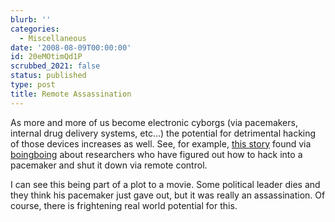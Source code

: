 ```yaml
---
blurb: ''
categories:
  - Miscellaneous
date: '2008-08-09T00:00:00'
id: 20eMOtimQd1P
scrubbed_2021: false
status: published
type: post
title: Remote Assassination
---
```


As more and more of us become electronic cyborgs (via pacemakers,
internal drug delivery systems, etc...) the potential for
detrimental hacking of those devices increases as well. See, for
example,
[this story](http://venturebeat.com/2008/08/08/defcon-excuse-me-while-i-turn-off-your-pacemaker/)
found via [boingboing](http://boingboing.net/) about researchers
who have figured out how to hack into a pacemaker and shut it down
via remote control.

I can see this being part of a plot to a movie. Some political
leader dies and they think his pacemaker just gave out, but it was
really an assassination. Of course, there is frightening real world
potential for this.
